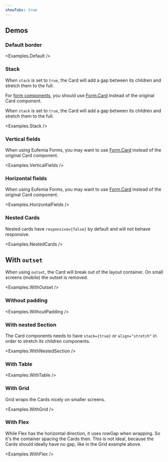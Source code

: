 ```yaml
---
showTabs: true
---
```



## Demos

### Default border

<Examples.Default />

### Stack

When `stack` is set to `true`, the Card will add a gap between its children and stretch them to the full.

For [form components](uilib/extensions/forms/), you should use [Form.Card](/uilib/extensions/forms/Form/Card/) instead of the original Card component.

When `stack` is set to `true`, the Card will add a gap between its children and stretch them to the full.

<Examples.Stack />

### Vertical fields

When using Eufemia Forms, you may want to use [Form.Card](/uilib/extensions/forms/Form/Card/) instead of the original Card component.

<Examples.VerticalFields />

### Horizontal fields

When using Eufemia Forms, you may want to use [Form.Card](/uilib/extensions/forms/Form/Card/) instead of the original Card component.

<Examples.HorizontalFields />

### Nested Cards

Nested cards have `responsive={false}` by default and will not behave responsive.

<Examples.NestedCards />

## With `outset`

When using `outset`, the Card will break out of the layout container.
On small screens (mobile) the outset is removed.

<Examples.WithOutset />

### Without padding

<Examples.WithoutPadding />

### With nested Section

The Card components needs to have `stack={true}` or `align="stretch"` in order to stretch its children components.

<Examples.WithNestedSection />

### With Table

<Examples.WithTable />

### With Grid

Grid wraps the Cards nicely on smaller screens.

<Examples.WithGrid />

### With Flex

While Flex has the horizontal direction, it uses rowGap when wrapping. So it's the container spacing the Cards then. This is not ideal, because the Cards should ideally have no gap, like in the Grid example above.

<Examples.WithFlex />

<VisibleWhenVisualTest>
  <Examples.WithTableOutline />
  <Examples.InColoredSection />
</VisibleWhenVisualTest>
